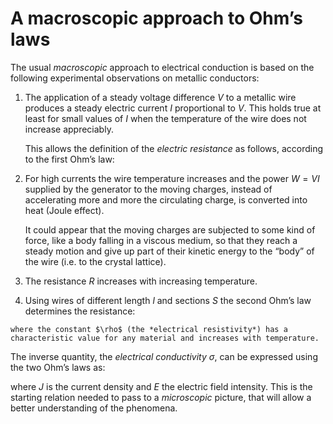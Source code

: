 # A macroscopic approach to Ohm’s laws

The usual *macroscopic* approach to electrical conduction is based on the following experimental observations on metallic conductors:

1) The application of a steady voltage difference $V$ to a metallic wire produces a steady electric current $I$ proportional to $V$. This holds true at least for small values of $I$ when the temperature of the wire does not increase appreciably.

    This allows the definition of the *electric resistance* as follows, according to the first Ohm's law:
 \begin{equation}
 R=\frac{ V }{ I }
 (\#eq:ohmLaw1)
 \end{equation}

2) For high currents the wire temperature increases and the power $W=VI$ supplied by the generator to the moving charges, instead of accelerating more and more the circulating charge, is converted into heat (Joule effect).

    It could appear that the moving charges are subjected to some kind of force, like a body falling in a viscous medium, so that they reach a steady motion and give up part of their kinetic energy to the “body” of the wire (i.e. to the crystal lattice).

3) The resistance $R$ increases with increasing temperature.

4) Using wires of different length $l$ and sections $S$ the second Ohm's law determines the resistance:

\begin{equation}
R= \frac{ \rho l}{S} 
(\#eq:ohmLaw2)
\end{equation}

    where the constant $\rho$ (the *electrical resistivity*) has a characteristic value for any material and increases with temperature.

The inverse quantity, the *electrical conductivity* $\sigma$, can be expressed using the two Ohm's laws as:

\begin{equation}
\sigma = \frac{1}{ \rho }=\frac{J}{E}
(\#eq:conductivity)
\end{equation}


where $J$ is the current density and $E$ the electric field intensity. This is the starting relation needed to pass to a *microscopic* picture, that will allow a better understanding of the phenomena.
